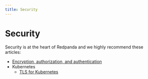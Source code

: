```yaml
---
title: Security
---
```


# Security

Security is at the heart of Redpanda and we highly recommend these articles: 

- [Encryption, authorization, and authentication](./acls)
- Kubernetes
    - [TLS for Kubernetes](./tls-kubernetes)